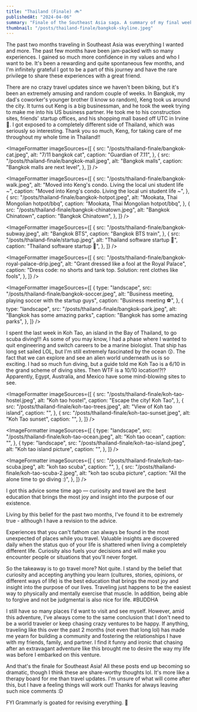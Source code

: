 ```yaml
---
title: "Thailand (Finale) 🚲"
publishedAt: "2024-04-06"
summary: "Finale of the Southeast Asia saga. A summary of my final weeks spent in Thailand."
thumbnail: "/posts/thailand-finale/bangkok-skyline.jpeg"
---
```


<HeroImage
  src="/posts/thailand-finale/bangkok-skyline.jpeg"
  alt="Bangkok skyline"
  caption="Bangkok skyline"
/>

The past two months traveling in Southeast Asia was everything I wanted and more. The past few months have been jam-packed with so many experiences. I gained so much more confidence in my values and who I want to be. It's been a rewarding and quite spontaneous few months, and I'm infinitely grateful I got to be a part of this journey and have the rare privilege to share these experiences with a great friend.

There are no crazy travel updates since we haven't been biking, but it's been an extremely amusing and random couple of weeks. In Bangkok, my dad's coworker's younger brother (I know so random), Keng took us around the city. It turns out Keng is a big businessman, and he took the week trying to make me into his US business partner. He took me to his construction sites, friends' startup offices, and his shopping mall based off UTC in Irvine 🤣. I got exposed to a completely different side of Thailand, which was seriously so interesting. Thank you so much, Keng, for taking care of me throughout my whole time in Thailand!!

<ImageFormatter
  imageSources={[
    {
      src: "/posts/thailand-finale/bangkok-cat.jpeg",
      alt: "7/11 bangkok cat",
      caption: "Guardian of 7.11",
    },
    {
      src: "/posts/thailand-finale/bangkok-mall.jpeg",
      alt: "Bangkok malls",
      caption: "Bangkok malls are next level",
    },
  ]}
/>

<ImageFormatter
  imageSources={[
    {
      src: "/posts/thailand-finale/bangkok-walk.jpeg",
      alt: "Moved into Keng's condo. Living the local uni student life ~",
      caption: "Moved into Keng's condo. Living the local uni student life ~",
    },
    {
      src: "/posts/thailand-finale/bangkok-hotpot.jpeg",
      alt: "Mookata, Thai Mongolian hotpot/bbq",
      caption: "Mookata, Thai Mongolian hotpot/bbq",
    },
    {
      src: "/posts/thailand-finale/bangkok-chinatown.jpeg",
      alt: "Bangkok Chinatown",
      caption: "Bangkok Chinatown",
    },
  ]}
/>

<ImageFormatter
  imageSources={[
    {
      src: "/posts/thailand-finale/bangkok-subway.jpeg",
      alt: "Bangkok BTS",
      caption: "Bangkok BTS train",
    },
    {
      src: "/posts/thailand-finale/startup.jpeg",
      alt: "Thailand software startup 💫",
      caption: "Thailand software startup 💫",
    },
  ]}
/>

<ImageFormatter
  imageSources={[
    {
      src: "/posts/thailand-finale/bangkok-royal-palace-drip.jpeg",
      alt: "Grant dressed like a fool at the Royal Palace",
      caption:
        "Dress code: no shorts and tank top. Solution: rent clothes like fools",
    },
  ]}
/>

<ImageFormatter
  imageSources={[
    {
      type: "landscape",
      src: "/posts/thailand-finale/bangkok-soccer.jpeg",
      alt: "Business meeting, playing soccer with the startup guys",
      caption: "Business meeting ⚽️",
    },
    {
      type: "landscape",
      src: "/posts/thailand-finale/bangkok-park.jpeg",
      alt: "Bangkok has some amazing parks",
      caption: "Bangkok has some amazing parks",
    },
  ]}
/>

I spent the last week in Koh Tao, an island in the Bay of Thailand, to go scuba diving!!! As some of you may know, I had a phase where I wanted to quit engineering and switch careers to be a marine biologist. That ship has long set sailed LOL, but I'm still extremely fascinated by the ocean 😗. The fact that we can explore and see an alien world underneath us is so exciting. I had so much fun diving, but a guide told me Koh Tao is a 6/10 in the grand scheme of diving sites. Then WTF is a 10/10 location!?!? Apparently, Egypt, Australia, and Mexico have some mind-blowing sites to see.

<ImageFormatter
  imageSources={[
    {
      src: "/posts/thailand-finale/koh-tao-hostel.jpeg",
      alt: "Koh tao hostel",
      caption: "Escape the city! Koh Tao",
    },
    {
      src: "/posts/thailand-finale/koh-tao-trees.jpeg",
      alt: "View of Koh tao island",
      caption: "",
    },
    {
      src: "/posts/thailand-finale/koh-tao-sunset.jpeg",
      alt: "Koh Tao sunset",
      caption: "",
    },
  ]}
/>

<ImageFormatter
  imageSources={[
    {
      type: "landscape",
      src: "/posts/thailand-finale/koh-tao-ocean.jpeg",
      alt: "Koh tao ocean",
      caption: "",
    },
    {
      type: "landscape",
      src: "/posts/thailand-finale/koh-tao-island.jpeg",
      alt: "Koh tao island picture",
      caption: "",
    },
  ]}
/>

<ImageFormatter
  imageSources={[
    {
      src: "/posts/thailand-finale/koh-tao-scuba.jpeg",
      alt: "koh tao scuba",
      caption: "",
    },
    {
      src: "/posts/thailand-finale/koh-tao-scuba-2.jpeg",
      alt: "koh tao scuba picture",
      caption: "All the alone time to go diving :)",
    },
  ]}
/>

I got this advice some time ago — curiosity and travel are the best education that brings the most joy and insight into the purpose of our existence.

Living by this belief for the past two months, I've found it to be extremely true - although I have a revision to the advice.

Experiences that you can't fathom can always be found in the most unexpected of places while you travel. Valuable insights are discovered daily when the status quo of your life is shattered when living a completely different life. Curiosity also fuels your decisions and will make you encounter people or situations that you'll never forget.

So the takeaway is to go travel more? Not quite. I stand by the belief that curiosity and accepting anything you learn (cultures, stories, opinions, or different ways of life) is the best education that brings the most joy and insight into the purpose of our lives. Traveling just happens to be the easiest way to physically and mentally exercise that muscle. In addition, being able to forgive and not be judgmental is also nice for life. #BUDDHA

I still have so many places I'd want to visit and see myself. However, amid this adventure, I've always come to the same conclusion that I don't need to be a world traveler or keep chasing crazy ventures to be happy. If anything, traveling like this over the past 2 months (not even that long lol) has made me yearn for building a community and fostering the relationships I have with my friends, family, and partner. I find it funny and ironic that chasing after an extravagant adventure like this brought me to desire the way my life was before I embarked on this venture.

And that's the finale for Southeast Asia! All these posts end up becoming so dramatic, though I think these are share-worthy thoughts lol. It's more like a therapy board for me than travel updates. I'm unsure of what will come after this, but I have a feeling things will work out! Thanks for always leaving such nice comments :D

FYI Grammarly is goated for revising everything. 🤣
